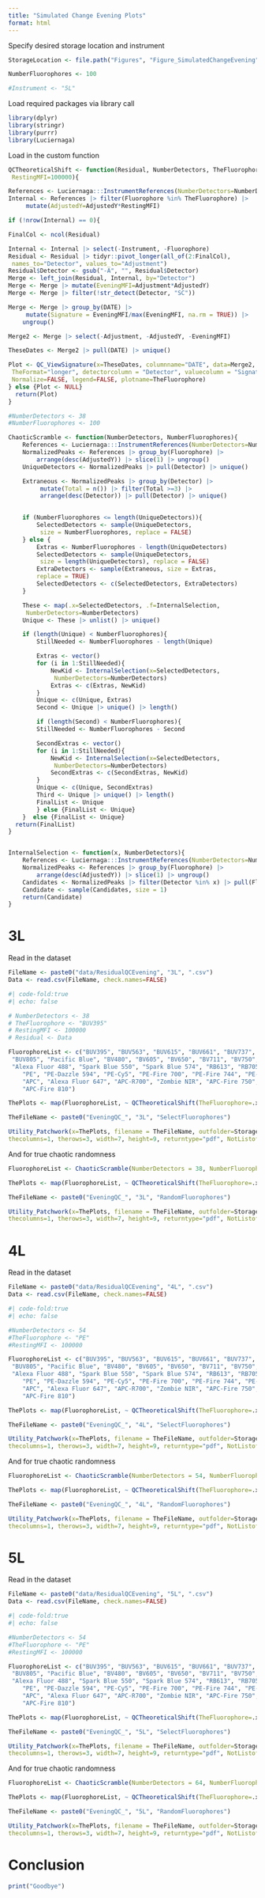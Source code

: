 ```yaml
---
title: "Simulated Change Evening Plots"
format: html
---
```


Specify desired storage location and instrument

```r
StorageLocation <- file.path("Figures", "Figure_SimulatedChangeEvening")

NumberFluorophores <- 100

#Instrument <- "5L"
```

Load required packages via library call 
```r
library(dplyr)
library(stringr)
library(purrr)
library(Luciernaga)
```

Load in the custom function

```r
QCTheoreticalShift <- function(Residual, NumberDetectors, TheFluorophore,
 RestingMFI=100000){

References <- Luciernaga:::InstrumentReferences(NumberDetectors=NumberDetectors)
Internal <- References |> filter(Fluorophore %in% TheFluorophore) |>
     mutate(AdjustedY=AdjustedY*RestingMFI)

if (!nrow(Internal) == 0){

FinalCol <- ncol(Residual)

Internal <- Internal |> select(-Instrument, -Fluorophore)
Residual <- Residual |> tidyr::pivot_longer(all_of(2:FinalCol),
 names_to="Detector", values_to="Adjustment")
Residual$Detector <- gsub("-A", "", Residual$Detector)
Merge <- left_join(Residual, Internal, by="Detector")
Merge <- Merge |> mutate(EveningMFI=Adjustment*AdjustedY)
Merge <- Merge |> filter(!str_detect(Detector, "SC"))

Merge <- Merge |> group_by(DATE) |>
     mutate(Signature = EveningMFI/max(EveningMFI, na.rm = TRUE)) |>
    ungroup()

Merge2 <- Merge |> select(-Adjustment, -AdjustedY, -EveningMFI)

TheseDates <- Merge2 |> pull(DATE) |> unique()

Plot <- QC_ViewSignature(x=TheseDates, columnname="DATE", data=Merge2,
 TheFormat="longer", detectorcolumn = "Detector", valuecolumn = "Signature",
 Normalize=FALSE, legend=FALSE, plotname=TheFluorophore)
} else {Plot <- NULL}
  return(Plot)
}
```

```r
#NumberDetectors <- 38
#NumberFluorophores <- 100

ChaoticScramble <- function(NumberDetectors, NumberFluorophores){
    References <- Luciernaga:::InstrumentReferences(NumberDetectors=NumberDetectors)
    NormalizedPeaks <- References |> group_by(Fluorophore) |>
        arrange(desc(AdjustedY)) |> slice(1) |> ungroup()
    UniqueDetectors <- NormalizedPeaks |> pull(Detector) |> unique()

    Extraneous <- NormalizedPeaks |> group_by(Detector) |>
         mutate(Total = n()) |> filter(Total >=3) |>
         arrange(desc(Detector)) |> pull(Detector) |> unique()

    
    if (NumberFluorophores <= length(UniqueDetectors)){
        SelectedDetectors <- sample(UniqueDetectors,
         size = NumberFluorophores, replace = FALSE)        
    } else {
        Extras <- NumberFluorophores - length(UniqueDetectors)
        SelectedDetectors <- sample(UniqueDetectors,
         size = length(UniqueDetectors), replace = FALSE)        
        ExtraDetectors <- sample(Extraneous, size = Extras,
        replace = TRUE)
        SelectedDetectors <- c(SelectedDetectors, ExtraDetectors)        
    }

    These <- map(.x=SelectedDetectors, .f=InternalSelection,
     NumberDetectors=NumberDetectors)
    Unique <- These |> unlist() |> unique()

    if (length(Unique) < NumberFluorophores){
        StillNeeded <- NumberFluorophores - length(Unique)

        Extras <- vector()
        for (i in 1:StillNeeded){
            NewKid <- InternalSelection(x=SelectedDetectors,
             NumberDetectors=NumberDetectors)
            Extras <- c(Extras, NewKid)
        }
        Unique <- c(Unique, Extras)
        Second <- Unique |> unique() |> length()

        if (length(Second) < NumberFluorophores){
        StillNeeded <- NumberFluorophores - Second

        SecondExtras <- vector()
        for (i in 1:StillNeeded){
            NewKid <- InternalSelection(x=SelectedDetectors,
             NumberDetectors=NumberDetectors)
            SecondExtras <- c(SecondExtras, NewKid)
        }
        Unique <- c(Unique, SecondExtras)
        Third <- Unique |> unique() |> length()
        FinalList <- Unique
        } else {FinalList <- Unique}
    }  else {FinalList <- Unique}
  return(FinalList)
}


InternalSelection <- function(x, NumberDetectors){
    References <- Luciernaga:::InstrumentReferences(NumberDetectors=NumberDetectors)
    NormalizedPeaks <- References |> group_by(Fluorophore) |>
        arrange(desc(AdjustedY)) |> slice(1) |> ungroup()
    Candidates <- NormalizedPeaks |> filter(Detector %in% x) |> pull(Fluorophore)
    Candidate <- sample(Candidates, size = 1)
    return(Candidate)
}
```

# 3L

Read in the dataset
```r
FileName <- paste0("data/ResidualQCEvening", "3L", ".csv")
Data <- read.csv(FileName, check.names=FALSE)
```

```r
#| code-fold:true
#| echo: false

# NumberDetectors <- 38
# TheFluorophore <- "BUV395"
# RestingMFI <- 100000
# Residual <- Data

FluorophoreList <- c("BUV395", "BUV563", "BUV615", "BUV661", "BUV737",
 "BUV805", "Pacific Blue", "BV480", "BV605", "BV650", "BV711", "BV750", "BV786", 
 "Alexa Fluor 488", "Spark Blue 550", "Spark Blue 574", "RB613", "RB705", "RB780", 
    "PE", "PE-Dazzle 594", "PE-Cy5", "PE-Fire 700", "PE-Fire 744", "PE-Vio 770", 
    "APC", "Alexa Fluor 647", "APC-R700", "Zombie NIR", "APC-Fire 750",
    "APC-Fire 810")

ThePlots <- map(FluorophoreList, ~ QCTheoreticalShift(TheFluorophore=.x, Residual=Data, NumberDetectors=38))
```

```r
TheFileName <- paste0("EveningQC_", "3L", "SelectFluorophores")

Utility_Patchwork(x=ThePlots, filename = TheFileName, outfolder=StorageLocation,
thecolumns=1, therows=3, width=7, height=9, returntype="pdf", NotListofList = TRUE)
```

And for true chaotic randomness

```r
FluorophoreList <- ChaoticScramble(NumberDetectors = 38, NumberFluorophores = NumberFluorophores)

ThePlots <- map(FluorophoreList, ~ QCTheoreticalShift(TheFluorophore=.x, Residual=Data, NumberDetectors=38))
```

```r
TheFileName <- paste0("EveningQC_", "3L", "RandomFluorophores")

Utility_Patchwork(x=ThePlots, filename = TheFileName, outfolder=StorageLocation,
thecolumns=1, therows=3, width=7, height=9, returntype="pdf", NotListofList = TRUE)
```

# 4L

Read in the dataset
```r
FileName <- paste0("data/ResidualQCEvening", "4L", ".csv")
Data <- read.csv(FileName, check.names=FALSE)
```

```r
#| code-fold:true
#| echo: false

#NumberDetectors <- 54
#TheFluorophore <- "PE"
#RestingMFI <- 100000

FluorophoreList <- c("BUV395", "BUV563", "BUV615", "BUV661", "BUV737",
 "BUV805", "Pacific Blue", "BV480", "BV605", "BV650", "BV711", "BV750", "BV786", 
 "Alexa Fluor 488", "Spark Blue 550", "Spark Blue 574", "RB613", "RB705", "RB780", 
    "PE", "PE-Dazzle 594", "PE-Cy5", "PE-Fire 700", "PE-Fire 744", "PE-Vio 770", 
    "APC", "Alexa Fluor 647", "APC-R700", "Zombie NIR", "APC-Fire 750",
    "APC-Fire 810")

ThePlots <- map(FluorophoreList, ~ QCTheoreticalShift(TheFluorophore=.x, Residual=Data, NumberDetectors=54))
```

```r
TheFileName <- paste0("EveningQC_", "4L", "SelectFluorophores")

Utility_Patchwork(x=ThePlots, filename = TheFileName, outfolder=StorageLocation,
thecolumns=1, therows=3, width=7, height=9, returntype="pdf", NotListofList = TRUE)
```

And for true chaotic randomness

```r
FluorophoreList <- ChaoticScramble(NumberDetectors = 54, NumberFluorophores = NumberFluorophores)

ThePlots <- map(FluorophoreList, ~ QCTheoreticalShift(TheFluorophore=.x, Residual=Data, NumberDetectors=54))
```

```r
TheFileName <- paste0("EveningQC_", "4L", "RandomFluorophores")

Utility_Patchwork(x=ThePlots, filename = TheFileName, outfolder=StorageLocation,
thecolumns=1, therows=3, width=7, height=9, returntype="pdf", NotListofList = TRUE)
```

# 5L

Read in the dataset
```r
FileName <- paste0("data/ResidualQCEvening", "5L", ".csv")
Data <- read.csv(FileName, check.names=FALSE)
```

```r
#| code-fold:true
#| echo: false

#NumberDetectors <- 54
#TheFluorophore <- "PE"
#RestingMFI <- 100000

FluorophoreList <- c("BUV395", "BUV563", "BUV615", "BUV661", "BUV737",
 "BUV805", "Pacific Blue", "BV480", "BV605", "BV650", "BV711", "BV750", "BV786", 
 "Alexa Fluor 488", "Spark Blue 550", "Spark Blue 574", "RB613", "RB705", "RB780", 
    "PE", "PE-Dazzle 594", "PE-Cy5", "PE-Fire 700", "PE-Fire 744", "PE-Vio 770", 
    "APC", "Alexa Fluor 647", "APC-R700", "Zombie NIR", "APC-Fire 750",
    "APC-Fire 810")

ThePlots <- map(FluorophoreList, ~ QCTheoreticalShift(TheFluorophore=.x, Residual=Data, NumberDetectors=64))
```

```r
TheFileName <- paste0("EveningQC_", "5L", "SelectFluorophores")

Utility_Patchwork(x=ThePlots, filename = TheFileName, outfolder=StorageLocation,
thecolumns=1, therows=3, width=7, height=9, returntype="pdf", NotListofList = TRUE)
```

And for true chaotic randomness

```r
FluorophoreList <- ChaoticScramble(NumberDetectors = 64, NumberFluorophores = NumberFluorophores)

ThePlots <- map(FluorophoreList, ~ QCTheoreticalShift(TheFluorophore=.x, Residual=Data, NumberDetectors=64))
```

```r
TheFileName <- paste0("EveningQC_", "5L", "RandomFluorophores")

Utility_Patchwork(x=ThePlots, filename = TheFileName, outfolder=StorageLocation,
thecolumns=1, therows=3, width=7, height=9, returntype="pdf", NotListofList = TRUE)
```

# Conclusion

```r
print("Goodbye")
```
